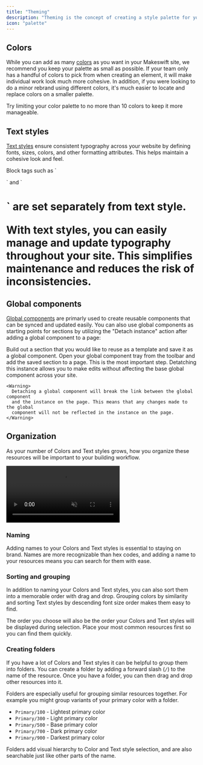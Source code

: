 ```yaml
---
title: "Theming"
description: "Theming is the concept of creating a style palette for your website. With [site colors](/product/site/colors) and [text styles](/product/site/text-styles) you can standardize the available styles for all users in your workspace to use."
icon: "palette"
---
```


## Colors

While you can add as many [colors](/product/site/colors) as you want in your Makeswift site, we recommend you keep your palette as small as possible. If your team only has a handful of colors to pick from when creating an element, it will make individual work look much more cohesive. In addition, if you were looking to do a minor rebrand using different colors, it's much easier to locate and replace colors on a smaller palette.

<Note>
  Try limiting your color palette to no more than 10 colors to keep it more
  manageable.
</Note>

## Text styles

[Text styles](/product/site/text-styles) ensure consistent typography across your website by defining fonts, sizes, colors, and other formatting attributes. This helps maintain a cohesive look and feel.

<Note>
  Block tags such as `<p>` and `<h1>` are set separately from text style.
</Note>

With text styles, you can easily manage and update typography throughout your site. This simplifies maintenance and reduces the risk of inconsistencies.

## Global components

[Global components](/product/components#global-components) are primarly used to create reusable components that can be synced and updated easily. You can also use global components as starting points for sections by utilizing the "Detach instance" action after adding a global component to a page:

<Steps>
  <Step title="Build your global component">
    Build out a section that you would like to reuse as a template and save it
    as a global component.
  </Step>
  <Step title="Add the global component section to a page">
    Open your global component tray from the toolbar and add the saved section to a page.
  </Step>
  <Step title="Detatch the global component">
    This is the most important step. Detatching this instance allows you to make
    edits without affecting the base global component across your site.

    <Warning>
      Detaching a global component will break the link between the global component
      and the instance on the page. This means that any changes made to the global
      component will not be reflected in the instance on the page.
    </Warning>

  </Step>
</Steps>

## Organization

As your number of Colors and Text styles grows, how you organize these resources will be important to your building workflow. 

<Frame>
  <video
    autoPlay
    muted
    loop
    playsInline
    title="Theme Organization"
    className="aspect-video"
    src="/images/theming/theme_organization.mp4"
  ></video>
</Frame>

### Naming

Adding names to your Colors and Text styles is essential to staying on brand. 
Names are more recognizable than hex codes, and adding a name to your resources means you can search for them with ease.

### Sorting and grouping

In addition to naming your Colors and Text styles, you can also sort them into a memorable order with drag and drop.
Grouping colors by similarity and sorting Text styles by descending font size order makes them easy to find.

<Note>
  The order you choose will also be the order your Colors and Text styles will be displayed during selection. 
  Place your most common resources first so you can find them quickly.
</Note>

### Creating folders

If you have a lot of Colors and Text styles it can be helpful to group them into folders.
You can create a folder by adding a forward slash (`/`) to the name of the resource. 
Once you have a folder, you can then drag and drop other resources into it.

Folders are especially useful for grouping similar resources together. For example you might group variants of your primary color with a folder. 

- `Primary/100` - Lightest primary color
- `Primary/300` - Light primary color
- `Primary/500` - Base primary color
- `Primary/700` - Dark primary color
- `Primary/900` - Darkest primary color

Folders add visual hierarchy to Color and Text style selection, and are also searchable just like other parts of the name. 
